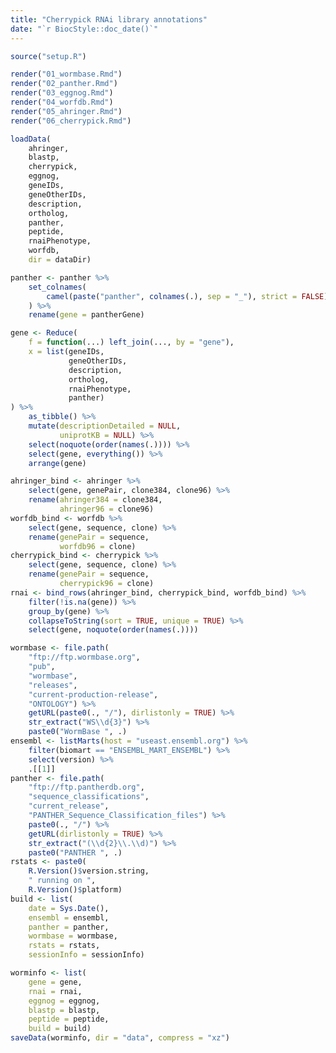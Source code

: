 ```yaml
---
title: "Cherrypick RNAi library annotations"
date: "`r BiocStyle::doc_date()`"
---
```


```r
source("setup.R")
```

```r
render("01_wormbase.Rmd")
render("02_panther.Rmd")
render("03_eggnog.Rmd")
render("04_worfdb.Rmd")
render("05_ahringer.Rmd")
render("06_cherrypick.Rmd")
```

```r
loadData(
    ahringer,
    blastp,
    cherrypick,
    eggnog,
    geneIDs,
    geneOtherIDs,
    description,
    ortholog,
    panther,
    peptide,
    rnaiPhenotype,
    worfdb,
    dir = dataDir)
```

```r
panther <- panther %>%
    set_colnames(
        camel(paste("panther", colnames(.), sep = "_"), strict = FALSE)
    ) %>%
    rename(gene = pantherGene)
```

```r
gene <- Reduce(
    f = function(...) left_join(..., by = "gene"),
    x = list(geneIDs,
             geneOtherIDs,
             description,
             ortholog,
             rnaiPhenotype,
             panther)
) %>%
    as_tibble() %>%
    mutate(descriptionDetailed = NULL,
           uniprotKB = NULL) %>%
    select(noquote(order(names(.)))) %>%
    select(gene, everything()) %>%
    arrange(gene)
```

```r
ahringer_bind <- ahringer %>%
    select(gene, genePair, clone384, clone96) %>%
    rename(ahringer384 = clone384,
           ahringer96 = clone96)
worfdb_bind <- worfdb %>%
    select(gene, sequence, clone) %>%
    rename(genePair = sequence,
           worfdb96 = clone)
cherrypick_bind <- cherrypick %>%
    select(gene, sequence, clone) %>%
    rename(genePair = sequence,
           cherrypick96 = clone)
rnai <- bind_rows(ahringer_bind, cherrypick_bind, worfdb_bind) %>%
    filter(!is.na(gene)) %>%
    group_by(gene) %>%
    collapseToString(sort = TRUE, unique = TRUE) %>%
    select(gene, noquote(order(names(.))))
```

```r
wormbase <- file.path(
    "ftp://ftp.wormbase.org",
    "pub",
    "wormbase",
    "releases",
    "current-production-release",
    "ONTOLOGY") %>%
    getURL(paste0(., "/"), dirlistonly = TRUE) %>%
    str_extract("WS\\d{3}") %>%
    paste0("WormBase ", .)
ensembl <- listMarts(host = "useast.ensembl.org") %>%
    filter(biomart == "ENSEMBL_MART_ENSEMBL") %>%
    select(version) %>%
    .[[1]]
panther <- file.path(
    "ftp://ftp.pantherdb.org",
    "sequence_classifications",
    "current_release",
    "PANTHER_Sequence_Classification_files") %>%
    paste0(., "/") %>%
    getURL(dirlistonly = TRUE) %>%
    str_extract("(\\d{2}\\.\\d)") %>%
    paste0("PANTHER ", .)
rstats <- paste0(
    R.Version()$version.string,
    " running on ",
    R.Version()$platform)
build <- list(
    date = Sys.Date(),
    ensembl = ensembl,
    panther = panther,
    wormbase = wormbase,
    rstats = rstats,
    sessionInfo = sessionInfo)
```

```r
worminfo <- list(
    gene = gene,
    rnai = rnai,
    eggnog = eggnog,
    blastp = blastp,
    peptide = peptide,
    build = build)
saveData(worminfo, dir = "data", compress = "xz")
```
